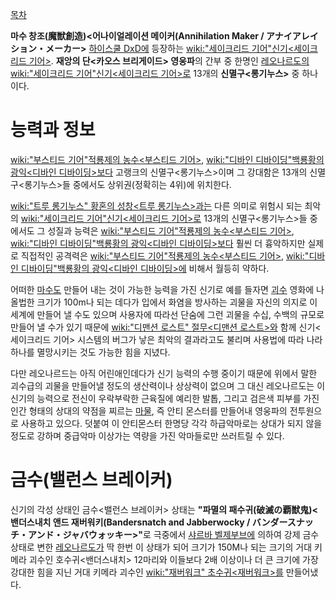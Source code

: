 [[목차]]

'''마수 창조(魔獣創造)<어나이얼레이션 메이커(Annihilation Maker / アナイアレイション・メーカー>'''
[[하이스쿨 DxD]]에 등장하는 [[wiki:"세이크리드 기어"신기<세이크리드 기어>]]. '''재앙의 단<카오스 브리게이드> 영웅파'''의 간부 중 한명인 [[레오나르도]]의 [[wiki:"세이크리드 기어"신기<세이크리드 기어>]]로 13개의 '''신멸구<롱기누스>''' 중 하나이다. 

= 능력과 정보 =
[[wiki:"부스티드 기어"적룡제의 농수<부스티드 기어>]], [[wiki:"디바인 디바이딩"백룡황의 광익<디바인 디바이딩>]]보다 고랭크의 신멸구<롱기누스>이며 그 강대함은 13개의 신멸구<롱기누스>들 중에서도 상위권(정확히는 4위)에 위치한다.

[[wiki:"트루 롱기누스" 황혼의 성창<트루 롱기누스>]]과는 다른 의미로 위험시 되는 최악의 [[wiki:"세이크리드 기어"신기<세이크리드 기어>]]로 13개의 신멸구<롱기누스>들 중에서도 그 성질과 능력은 [[wiki:"부스티드 기어"적룡제의 농수<부스티드 기어>]], [[wiki:"디바인 디바이딩"백룡황의 광익<디바인 디바이딩>]]보다 훨씬 더 흉악하지만 실제로 직접적인 공격력은 [[wiki:"부스티드 기어"적룡제의 농수<부스티드 기어>]], [[wiki:"디바인 디바이딩"백룡황의 광익<디바인 디바이딩>]]에 비해서 월등히 약하다. 

어떠한 [[마수]]도 만들어 내는 것이 가능한 능력을 가진 신기로 예를 들자면 [[괴수]] 영화에 나올법한 크기가 100m나 되는 데다가 입에서 화염을 방사하는 괴물을 자신의 의지로 이 세계에 만들어 낼 수도 있으며 사용자에 따라선 단숨에 그런 괴물을 수십, 수백의 규모로 만들어 낼 수가 있기 때문에 [[wiki:"디맨션 로스트" 절무<디맨션 로스트>]]와 함께 신기<세이크리드 기어> 시스템의 버그가 낳은 최악의 결과라고도 불리며 사용법에 따라 나라 하나를 멸망시키는 것도 가능한 힘을 지녔다. 

다만 레오나르드는 아직 어린애인데다가 신기 능력의 수행 중이기 때문에 위에서 말한 괴수급의 괴물을 만들어낼 정도의 생산력이나 상상력이 없으며 그 대신 레오나르도는 이 신기의 능력으로 전신이 우락부락한 근육질에 예리한 발톱, 그리고 검은색 피부를 가진 인간 형태의 상대의 약점을 찌르는 [[마물]], 즉 안티 몬스터를 만들어내 영웅파의 전투원으로 사용하고 있으다. 덧붙여 이 안티몬스터 한명당 각각 하급악마로는 상대가 되지 않을 정도로 강하며 중급악마 이상가는 역량을 가진 악마들로만 쓰러트릴 수 있다. 

= 금수(밸런스 브레이커) =
신기의 각성 상태인 금수<밸런스 브레이커> 상태는 '''"파멸의 패수귀(破滅の覇獣鬼)<밴더스내치 앤드 재버워키(Bandersnatch and Jabberwocky / バンダースナッチ・アンド・ジャバウォッキー>"'''로 극중에서 [[샤르바 벨제부브]]에 의하여 강제 금수 상태로 변한 [[레오나르도]]가 딱 한번 이 상태가 되어 크기가 150M나 되는 크기의 거대 키메라 괴수인 호수귀<밴더스내치> 12마리와 이들보다 2배 이상이나 더 큰 크기에 가장 강대한 힘을 지닌 거대 키메라 괴수인 [[wiki:"재버워크" 초수귀<재버워크>]]를 만들어냈다.
